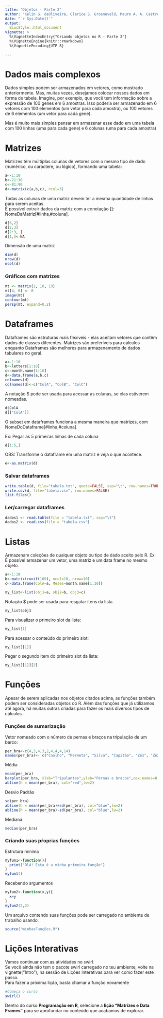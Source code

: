 ```yaml
---
title: "Objetos - Parte 2"
author: "Kelin G. deOliveira, Clarice S. Groeneveld, Mauro A. A. Castro"
date: "`r Sys.Date()`"
output: 
  BiocStyle::html_document
vignette: >
  %\VignetteIndexEntry{"Criando objetos no R - Parte 2"}
  %\VignetteEngine{knitr::rmarkdown}
  %\VignetteEncoding{UTF-8}
  
---
```


# Dados mais complexos
Dados simples podem ser armazenados em vetores, como mostrado anteriormente. Mas, muitas vezes, desejamos colocar nossos dados em forma de tabela. Imagine, por exemplo, que você tem informação sobre a expressão de 100 genes em 6 amostras. Isso poderia ser armazenado em 6 vetores com 100 elementos (um vetor para cada amostra), ou 100 vetores de 6 elementos (um vetor para cada gene).

Mas é muito mais simples pensar em armazenar esse dado em uma tabela com 100 linhas (uma para cada gene) e 6 colunas (uma para cada amostra)

# Matrizes
Matrizes têm múltiplas colunas de vetores com o mesmo tipo de dado (numérico, ou caractere, ou lógico), formando uma tabela:
```r
a<-1:10
b<-21:30
c<-81:90
d<-matrix(c(a,b,c), ncol=3)
```
Todas as colunas de uma matriz devem ter a mesma quantidade de linhas para serem aceitas.  
É possível extrair dados da matriz com a conotação []: NomeDaMatriz[#linha,#coluna].
```r
d[8,2]
d[2,3]
d[2:3, ]
d[1,]<-NA
```
Dimensão de uma matriz
```r
dim(d)
nrow(d)
ncol(d)
```
### Gráficos com matrizes
```r
mt <- matrix(1, 10, 10)
mt[4, 6] <- 0
image(mt)
contour(mt)
persp(mt, expand=0.2)
```

# Dataframes
Dataframes são estruturas mais flexíveis - elas aceitam vetores que contêm dados de classes diferentes. Matrizes são preferíveis para cálculos enquanto Dataframes são melhores para armazenamento de dados tabulares no geral.
```r
a<-1:10
b<-letters[1:10]
c<-month.name[1:10]
d<-data.frame(a,b,c)
colnames(d)
colnames(d)<-c("ColA", "ColB", "ColC")
```
A notação $ pode ser usada para acessar as colunas, se elas estiverem nomeadas.
```r
d$ColA
d[["ColA"]]
```
O subset em dataframes funciona a mesma maneira que matrizes, com NomeDoDataframe[#linha,#coluna].   
  
Ex: Pegar as 5 primeiras linhas de cada coluna
```r
d[1:5,]
```
OBS: Transforme o dataframe em uma matriz e veja o que acontece.
```r
e<-as.matrix(d)
```
### Salvar dataframes
```r
write.table(d, file="tabela.txt", quote=FALSE, sep="\t", row.names=TRUE)
write.csv(d, file="tabela.csv", row.names=FALSE)
list.files()
```
### Ler/carregar dataframes
```r
dados1 <- read.table(file = "tabela.txt", sep="\t")
dados2 <- read.csv(file = "tabela.csv")
```
# Listas
Armazenam coleções de qualquer objeto ou tipo de dado aceito pelo R. 
Ex: É possível armazenar um vetor, uma matriz e um data frame no mesmo objeto.
```r
a<-1:10
b<-matrix(runif(100), ncol=10, nrow=10)
c<-data.frame(ColA=a, Meses=month.name[1:10])

my_list<-list(obj1=a, obj2=b, obj3=c)
```
Notação $ pode ser usada para resgatar itens da lista.
```r
my_list$obj1
```
Para visualizar o primeiro slot da lista:
```r
my_list[1]
```
Para acessar o conteúdo do primeiro slot:
```r
my_list[[1]]
```
Pegar o segundo item do primeiro slot da lista:
```r
my_list[[1]][2]
```

# Funções
Apesar de serem aplicadas nos objetos citados acima, as funções também podem ser consideradas objetos do R. Além das funções que já utilizamos até agora, há muitas outras criadas para fazer os mais diversos tipos de cálculos.

### Funções de sumarização
Vetor nomeado com o número de pernas e braços na tripulação de um barco:
```r
per_bra<-c(4,3,4,3,2,4,4,4,14)
names(per_bra)<- c("Caolho", "Perneta", "Silva", "Capitão", "Zé1", "Zé2", "Zé3", "Bnigra", "DJones")
```
Média
```r
mean(per_bra)
barplot(per_bra, xlab="Tripulantes",ylab="Pernas e bracos",cex.names=0.7)
abline(h = mean(per_bra), col="red",lw=2)
```
Desvio Padrão
```r
sd(per_bra)
abline(h = mean(per_bra)+sd(per_bra), col="blue",lw=2)
abline(h = mean(per_bra)-sd(per_bra), col="blue",lw=2)
```
Mediana
```r
median(per_bra)
```
### Criando suas pŕoprias funções
Estrutura mínima
```r
myfun1<-function(){
  print("Olá! Esta é a minha primeira função")
}
myfun1()
```
Recebendo argumentos
```r
myfun2<-function(x,y){
  x+y
}
myfun2(2,2)
```
Um arquivo contendo suas funções pode ser carregado no ambiente de trabalho usando:
```r
source("minhasFunções.R")
```
# Lições Interativas
Vamos continuar com as atividades no swirl.  
Se você ainda não tem o pacote swirl carregado no teu ambiente, volte na vignette("Intro"), na sessão de Lições Interativas para ver como fazer este passo.  
Para fazer a próxima lição, basta chamar a função novamente
```r
#Começa o curso
swirl()
```
Dentro do curso **Programação em R**, selecione a **lição "Matrizes e Data Frames"** para se aprofundar no conteúdo que acabamos de explorar.
